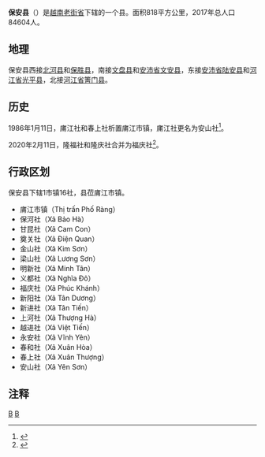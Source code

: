 {{Infobox Settlement
|name                   = 保安县
|settlement_type        = 县
|official_name          = 
|other_name             = 
|native_name            = {{lang|vi|Huyện Bảo Yên}}
|nickname               = 
|motto                  = 
|image_skyline          = Bao Ha Temple - P1380679.JPG
|imagesize              = 
|image_caption          = 
|image_flag             = 
|flag_size              = 
|image_seal             = 
|seal_size              = 
|image_shield           = 
|shield_size            = 
|image_blank_emblem     = 
|blank_emblem_size      = 
|image_map              = {{Infobox mapframe|frame-width=250|zoom=10}}
|mapsize                = 
|map_caption            = 
|image_map1             = 
|mapsize1               = 
|map_caption1           = 
|pushpin_map            = Vietnam
|pushpin_label_position = bottom
|pushpin_map_caption    = 
|pushpin_map1           = 
|pushpin_label_position1= 
|pushpin_map_caption1   = 
|subdivision_type       = 国家
|subdivision_name       = {{flag|Vietnam}}
|subdivision_type1      = [[越南行政区划|省]]
|subdivision_name1      = [[老街省|老街省]]
|subdivision_type2      = 行政区划
|subdivision_name2      = 1市镇16社
|subdivision_type3      = 
|subdivision_name3      = 
|seat_type              = 县莅
|seat                   = {{link-vi|庯江市镇|Phố Ràng}}
|government_type        = 
|leader_title           = 
|leader_name            = 
|leader_title1          = 
|leader_name1           = 
|established_title      = 
|established_date       = 
|area_magnitude         = 
|unit_pref              = 
|area_footnotes         = 
|area_total_km2         = 818
|area_land_km2          = 
|area_water_km2         = 
|area_water_percent     = 
|area_urban_km2         = 
|area_metro_km2         = 
|population_as_of       = 2017年
|population_footnotes   = 
|population_note        = 
|population_total       = 84604
|population_density_km2 = auto
|population_metro             = 
|population_density_metro_km2 = 
|population_urban             = 
|population_density_urban_km2 = 
|timezone               = [[越南标准时间|越南标准时间]]
|utc_offset             = +7
|elevation_footnotes    = 
|elevation_m            = 
|coor_type              = 
|coordinates            = 
|postal_code_type       = 
|postal_code            = 
|area_code              = 
|website                = [https://baoyen.laocai.gov.vn 保安县电子信息门户网站]
|footnotes              = 
}}
'''保安县'''（{{vie|v='''Huyện Bảo Yên'''|hn=縣保安}}）是[[越南|越南]][[老街省|老街省]]下辖的一个县。面积818平方公里，2017年总人口84604人。

==地理==
保安县西接[[北河县|北河县]]和[[保胜县|保胜县]]，南接[[文盘县|文盘县]]和[[安沛省|安沛省]][[文安县_(越南)|文安县]]，东接[[安沛省|安沛省]][[陆安县|陆安县]]和[[河江省|河江省]][[光平县|光平县]]，北接[[河江省|河江省]][[箐门县|箐门县]]。

==历史==
1986年1月11日，庯江社和春上社析置庯江市镇，庯江社更名为安山社<ref>{{Cite web |url=https://thuvienphapluat.vn/van-ban/Bo-may-hanh-chinh/Quyet-dinh-03-HDBT-dieu-chinh-dia-gioi-hanh-chinh-xa-thi-tran-tinh-Hoang-Lien-Son/37024/noi-dung.aspx |title=Quyết định 03/HĐBT năm 1986 điều chỉnh địa giới hành chính một số xã, thị trấn thuộc tỉnh Hoàng Liên Sơn do Hội đồng Bộ trưởng ban hành |accessdate=2020-02-12 |archive-date=2020-04-06 |archive-url=https://web.archive.org/web/20200406132242/https://thuvienphapluat.vn/van-ban/Bo-may-hanh-chinh/Quyet-dinh-03-HDBT-dieu-chinh-dia-gioi-hanh-chinh-xa-thi-tran-tinh-Hoang-Lien-Son/37024/noi-dung.aspx |dead-url=no }}</ref>。

2020年2月11日，隆福社和隆庆社合并为福庆社<ref>{{Cite web |url=http://vanban.chinhphu.vn/portal/page/portal/chinhphu/hethongvanban?mode=detail&document_id=199224 |title=Nghị quyết số 896/NQ-UBTVQH14 của ỦY BAN THƯỜNG VỤ QUỐC HỘI : Về việc sắp xếp các đơn vị hành chính cấp huyện, cấp xã thuộc tỉnh Lào Cai |accessdate=2020-02-24 |archive-date=2020-04-01 |archive-url=https://web.archive.org/web/20200401171817/http://vanban.chinhphu.vn/portal/page/portal/chinhphu/hethongvanban?mode=detail&document_id=199224 |dead-url=no }}</ref>。

==行政区划==
保安县下辖1市镇16社，县莅庯江市镇。
*庯江市镇（Thị trấn Phố Ràng）
*保河社（Xã Bảo Hà）
*甘昆社（Xã Cam Con）
*奠关社（Xã Điện Quan）
*金山社（Xã Kim Sơn）
*梁山社（Xã Lương Sơn）
*明新社（Xã Minh Tân）
*义都社（Xã Nghĩa Đô）
*福庆社（Xã Phúc Khánh）
*新阳社（Xã Tân Dương）
*新进社（Xã Tân Tiến）
*上河社（Xã Thượng Hà）
*越进社（Xã Việt Tiến）
*永安社（Xã Vĩnh Yên）
*春和社（Xã Xuân Hòa）
*春上社（Xã Xuân Thượng）
*安山社（Xã Yên Sơn）

==注释==
{{reflist}}
{{老街省行政区划}}
{{越南西北部之县市镇区域划分}}

[[Category:老街省|B]]
[[Category:越南县份|B]]
